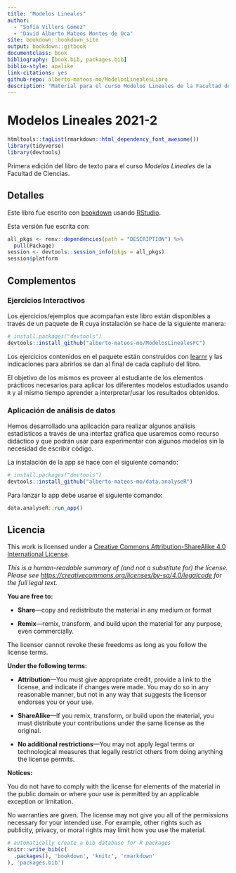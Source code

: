 ```yaml
--- 
title: "Modelos Lineales"
author:
  - "Sofía Villers Gómez"
  - "David Alberto Mateos Montes de Oca"
site: bookdown::bookdown_site
output: bookdown::gitbook
documentclass: book
bibliography: [book.bib, packages.bib]
biblio-style: apalike
link-citations: yes
github-repo: alberto-mateos-mo/ModelosLinealesLibro
description: "Material para el curso Modelos Lineales de la Facultad de Ciencias, Universidad Nacional Autónoma de México"
---
```


# Modelos Lineales 2021-2{-}

```r
htmltools::tagList(rmarkdown::html_dependency_font_awesome())
library(tidyverse)
library(devtools)
```

Primera edición del libro de texto para el curso _Modelos Lineales_ de la Facultad de Ciencias.

## Detalles

Este libro fue escrito con [bookdown](http://bookdown.org/) usando [RStudio](http://www.rstudio.com/ide/).

Esta versión fue escrita con:

```r
all_pkgs <- renv::dependencies(path = "DESCRIPTION") %>% 
  pull(Package) 
session <- devtools::session_info(pkgs = all_pkgs)
session$platform
```

## Complementos

### Ejercicios Interactivos

Los ejercicios/ejemplos que acompañan este libro están disponibles a través de un paquete de R cuya instalación se hace de la siguiente manera:

```r
# install.packages("devtools")
devtools::install_github("alberto-mateos-mo/ModelosLinealesFC")
```

Los ejercicios contenidos en el paquete están construidos con [learnr](https://rstudio.github.io/learnr/) y las indicaciones para abrirlos se dan al final de cada capítulo del libro.

El objetivo de los mismos es proveer al estudiante de los elementos prácticos necesarios para aplicar los diferentes modelos estudiados usando `R` y al mismo tiempo aprender a interpretar/usar los resultados obtenidos.

### Aplicación de análisis de datos

Hemos desarrollado una aplicación para realizar algunos análisis estadísticos a través de una interfaz gráfica que usaremos como recurso didáctico y que podrán usar para experimentar con algunos modelos sin la necesidad de escribir código.

La instalación de la app se hace con el siguiente comando:

```r
# install.packages("devtools")
devtools::install_github("alberto-mateos-mo/data.analyseR")
```

Para lanzar la app debe usarse el siguiente comando:

```r
data.analyseR::run_app()
```


## Licencia {-}

This work is licensed under a [Creative Commons Attribution-ShareAlike 4.0 International License](https://creativecommons.org/licenses/by-sa/4.0/).

<center>
<i class="fab fa-creative-commons fa-2x"></i><i class="fab fa-creative-commons-by fa-2x"></i><i class="fab fa-creative-commons-sa fa-2x"></i>
</center>

*This is a human-readable summary of (and not a substitute for) the license.
Please see <https://creativecommons.org/licenses/by-sa/4.0/legalcode> for the full legal text.*

**You are free to:**

- **Share**---copy and redistribute the material in any medium or
  format

- **Remix**---remix, transform, and build upon the material for any
  purpose, even commercially.

The licensor cannot revoke these freedoms as long as you follow the
license terms.

**Under the following terms:**

- **Attribution**---You must give appropriate credit, provide a link
  to the license, and indicate if changes were made. You may do so in
  any reasonable manner, but not in any way that suggests the licensor
  endorses you or your use.
  
- **ShareAlike**---If you remix, transform, or build upon the material, you must distribute your contributions under the same license as the original. 

- **No additional restrictions**---You may not apply legal terms or
  technological measures that legally restrict others from doing
  anything the license permits.

**Notices:**

You do not have to comply with the license for elements of the
material in the public domain or where your use is permitted by an
applicable exception or limitation.

No warranties are given. The license may not give you all of the
permissions necessary for your intended use. For example, other rights
such as publicity, privacy, or moral rights may limit how you use the
material.

```r
# automatically create a bib database for R packages
knitr::write_bib(c(
  .packages(), 'bookdown', 'knitr', 'rmarkdown'
), 'packages.bib')
```